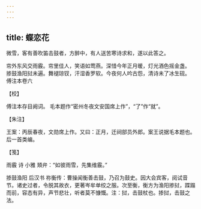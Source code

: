 ```yaml
---
---
---
```

title: 蝶恋花
---







微雪，客有善吹笛击鼓者，方醉中，有人送苦寒诗求和，遂以此答之。

帘外东风交雨霰。帘里佳人，笑语如莺燕。深惜今年正月暖，灯光酒色摇金盏。　掺鼓渔阳挝未遍。舞褪琼钗，汗湿香罗软。今夜何人吟古怨，清诗未了冰生砚。　傅注本卷六





【校】


傅注本存目阙词。 毛本题作“密州冬夜文安国席上作”，“了”作“就”。





【朱注】


王案：丙辰春夜，文勋席上作。又曰：正月，迁祠部员外郎。案王说据毛本题也。后一首类编。





【笺】


雨霰 诗 小雅 頍弁：“如彼雨雪，先集维霰。”

掺鼓渔阳 后汉书 祢衡传：曹操闻衡善击鼓，乃召为鼓史。因大会宾客，阅试音节。诸史过者，令脱其故衣，更著岑牟单绞之服。次至衡，衡方为渔阳掺挝，蹀蹋而前，容态有异，声节悲壮，听者莫不慷慨。注：挝，击鼓杖也。掺挝，击鼓之法。